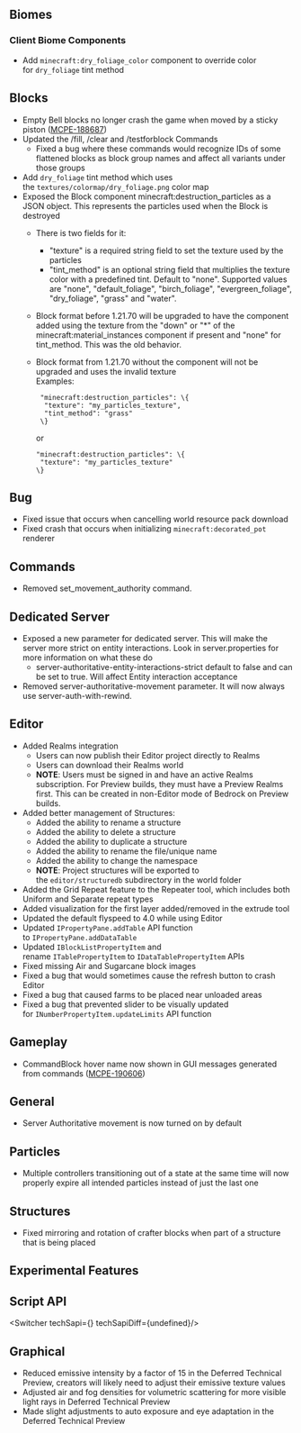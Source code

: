 



## Biomes

### Client Biome Components

-   Add `minecraft:dry_foliage_color` component to override color for `dry_foliage` tint method

## Blocks

-   Empty Bell blocks no longer crash the game when moved by a sticky piston ([MCPE-188687](https://bugs.mojang.com/browse/MCPE-188687))
-   Updated the /fill, /clear and /testforblock Commands
    -   Fixed a bug where these commands would recognize IDs of some flattened blocks as block group names and affect all variants under those groups
-   Add `dry_foliage` tint method which uses the `textures/colormap/dry_foliage.png` color map
-   Exposed the Block component minecraft:destruction\_particles as a JSON object. This represents the particles used when the Block is destroyed
    -   There is two fields for it:
        -   "texture" is a required string field to set the texture used by the particles
        -   "tint\_method" is an optional string field that multiplies the texture color with a predefined tint. Default to "none". Supported values are "none", "default\_foliage", "birch\_foliage", "evergreen\_foliage", "dry\_foliage", "grass" and "water".
    -   Block format before 1.21.70 will be upgraded to have the component added using the texture from the "down" or "\*" of the minecraft:material\_instances component if present and "none" for tint\_method. This was the old behavior.
    -   Block format from 1.21.70 without the component will not be upgraded and uses the invalid texture  
        Examples:
        
             "minecraft:destruction_particles": \{
              "texture": "my_particles_texture",
              "tint_method": "grass"
             \}
            
        
        or
        
            "minecraft:destruction_particles": \{
             "texture": "my_particles_texture"
            \}
            
        

## Bug

-   Fixed issue that occurs when cancelling world resource pack download
-   Fixed crash that occurs when initializing `minecraft:decorated_pot` renderer

## Commands

-   Removed set\_movement\_authority command.

## Dedicated Server

-   Exposed a new parameter for dedicated server. This will make the server more strict on entity interactions. Look in server.properties for more information on what these do
    -   server-authoritative-entity-interactions-strict default to false and can be set to true. Will affect Entity interaction acceptance
-   Removed server-authoritative-movement parameter. It will now always use server-auth-with-rewind.

## Editor

-   Added Realms integration
    -   Users can now publish their Editor project directly to Realms
    -   Users can download their Realms world
    -   **NOTE**: Users must be signed in and have an active Realms subscription. For Preview builds, they must have a Preview Realms first. This can be created in non-Editor mode of Bedrock on Preview builds.
-   Added better management of Structures:
    -   Added the ability to rename a structure
    -   Added the ability to delete a structure
    -   Added the ability to duplicate a structure
    -   Added the ability to rename the file/unique name
    -   Added the ability to change the namespace
    -   **NOTE**: Project structures will be exported to the `editor/structuredb` subdirectory in the world folder
-   Added the Grid Repeat feature to the Repeater tool, which includes both Uniform and Separate repeat types
-   Added visualization for the first layer added/removed in the extrude tool
-   Updated the default flyspeed to 4.0 while using Editor
-   Updated `IPropertyPane.addTable` API function to `IPropertyPane.addDataTable`
-   Updated `IBlockListPropertyItem` and rename `ITablePropertyItem` to `IDataTablePropertyItem` APIs
-   Fixed missing Air and Sugarcane block images
-   Fixed a bug that would sometimes cause the refresh button to crash Editor
-   Fixed a bug that caused farms to be placed near unloaded areas
-   Fixed a bug that prevented slider to be visually updated for `INumberPropertyItem.updateLimits` API function

## Gameplay

-   CommandBlock hover name now shown in GUI messages generated from commands ([MCPE-190606](https://bugs.mojang.com/browse/MCPE-190606))

## General

-   Server Authoritative movement is now turned on by default

## Particles

-   Multiple controllers transitioning out of a state at the same time will now properly expire all intended particles instead of just the last one

## Structures

-   Fixed mirroring and rotation of crafter blocks when part of a structure that is being placed




<h2 className="experimental_divider">Experimental Features</h2>





## **Script API**

<Switcher techSapi={<TechSapiExp/>} techSapiDiff={undefined}/>

## Graphical

-   Reduced emissive intensity by a factor of 15 in the Deferred Technical Preview, creators will likely need to adjust their emissive texture values
-   Adjusted air and fog densities for volumetric scattering for more visible light rays in Deferred Technical Preview
-   Made slight adjustments to auto exposure and eye adaptation in the Deferred Technical Preview